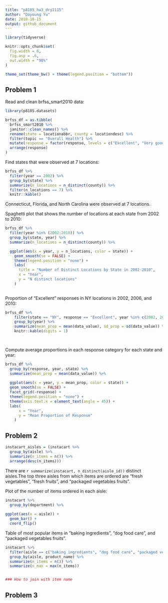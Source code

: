 ```yaml
---
title: "p8105_hw3_dry2115"
author: "Dayoung Yu"
date: 2018-10-15
output: github_document
---
```



```r
library(tidyverse)

knitr::opts_chunk$set(
  fig.width = 6,
  fig.asp = .6,
  out.width = "90%"
)

theme_set(theme_bw() + theme(legend.position = "bottom"))
```

## Problem 1

Read and clean brfss_smart2010 data:

```r
library(p8105.datasets)

brfss_df = as.tibble(
  brfss_smart2010 %>%
  janitor::clean_names() %>%
  rename(state = locationabbr, county = locationdesc) %>%
  filter(topic == "Overall Health") %>%
  mutate(response = factor(response, levels = c("Excellent", "Very good", "Good", "Fair", "Poor"))) %>%
  arrange(response)
)

```

Find states that were observed at 7 locations:

```r
brfss_df %>%
  filter(year == 2002) %>%
  group_by(state) %>%
  summarize(n_locations = n_distinct(county)) %>%
  filter(n_locations == 7) %>%
  knitr::kable()
```

Connecticut, Florida, and North Carolina were observed at 7 locations.


Spaghetti plot that shows the number of locations at each state from 2002 to 2010:

```r

brfss_df %>%
  filter(year %in% (2002:2010)) %>%
  group_by(state, year) %>%
  summarize(n_locations = n_distinct(county)) %>%

  ggplot(aes(x = year, y = n_locations, color = state)) +
    geom_smooth(se = FALSE) +
    theme(legend.position = "none") +
    labs(
      title = "Number of Distinct Locations by State in 2002-2010",
      x = "Year",
      y = "N distinct locations"
    )
  
```

Proportion of "Excellent" responses in NY locations in 2002, 2006, and 2010:

```r

brfss_df %>%
    filter(state == "NY", response == "Excellent", year %in% c(2002, 2006, 2010)) %>%
    group_by(year) %>%
    summarize(mean_prop = mean(data_value), sd_prop = sd(data_value)) %>%
    knitr::kable(digits = 1)

                
```


Compute average proportions in each response category for each state and year: 

```r
brfss_df %>%
  group_by(response, year, state) %>%
  summarize(mean_prop = mean(data_value)) %>%
  
  ggplot(aes(x = year, y = mean_prop, color = state)) +
  geom_smooth(se = FALSE) + 
  facet_grid(~response) +
  theme(legend.position = "none") +
  theme(axis.text.x = element_text(angle = 45)) +
  labs(
      x = "Year",
      y = "Mean Proportion of Response"
    )

```


## Problem 2

```r
instacart_aisles = (instacart %>%
  group_by(aisle) %>%
  summarize(n_items = n()) %>%
  arrange(desc(n_items)))

```

There are `r summarize(instacart, n_distinct(aisle_id))` distinct aisles.The top three aisles from which items are ordered are "fresh vegetables", "fresh fruits", and "packaged vegetables fruits".


Plot of the number of items ordered in each aisle:
```r
instacart %>%
  group_by(department) %>%
  
ggplot(aes(x = aisle)) +
  geom_bar() + 
  coord_flip() 

```

Table of most popular items in “baking ingredients”, “dog food care”, and “packaged vegetables fruits”.
```r
instacart %>%
  filter(aisle == c("baking ingredients", "dog food care", "packaged vegetables fruits")) %>% 
  group_by(aisle, product_name) %>%
  summarize(n_items = n()) %>%
  summarize(n_max = max(n_items))


### How to join with item name


```


## Problem 3

```r


```

